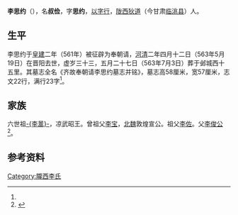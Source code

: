 '''李思约'''（{{bd| 531年|| 563年| 5月19日|}}），名'''叔俭'''，字'''思约'''，[[以字行|以字行]]，[[陇西郡|陇西]][[狄道县|狄道]]（今甘肃[[临洮县|临洮县]]）人。

== 生平 ==
李思约于[[皇建_(北齐)|皇建]]二年（561年）被征辟为奉朝请，[[河清|河清]]二年四月十二日（563年5月19日）在晋阳去世，虚岁三十三，五月二十七日（563年7月3日）葬于邺城西十五里。其墓志全名《齐故奉朝请李思约墓志并铭》，墓志高58厘米，宽57厘米，志文22行，满行23字<ref name=autogenerated1 />。

==家族==
{{main|陇西李氏世系图}}
六世祖[[李暠|-{李暠}-]]，凉武昭王。曾祖父[[李宝_(北魏)|李宝]]，[[北魏|北魏]]敦煌宣公。祖父[[李佐_(北魏)|李佐]]。父[[李俊公|李俊公]]<ref name=autogenerated1>{{Cite book | author = 贾振林编著 | title = 《文化安丰》 | location =郑州 | publisher = 大象出版社  | date=2011年11月 | pages =272-273 |ISBN =978-7-5347-6898-9| accessdate = 2014-04-18 | url = | language= zh-hans| quote = }}</ref>。

==参考资料==
{{reflist}}

{{Authority control}}

{{DEFAULTSORT:}}
[[Category:隴西李氏|Category:隴西李氏]]